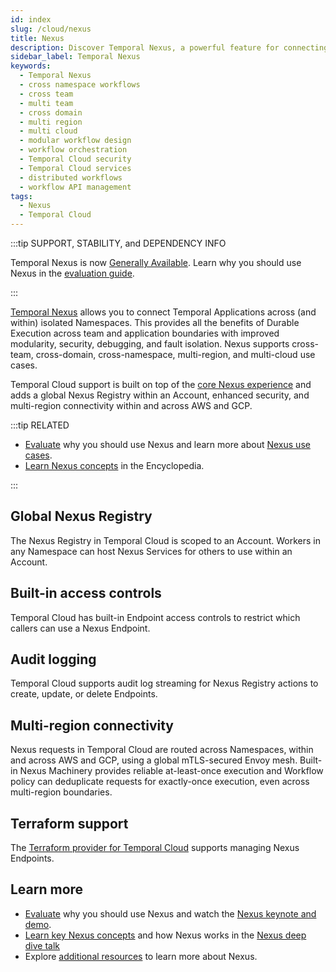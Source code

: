 ```yaml
---
id: index
slug: /cloud/nexus
title: Nexus
description: Discover Temporal Nexus, a powerful feature for connecting durable executions across team, namespace, region, and cloud boundaries. Nexus also enables each team to have their own namespace for improved security, troubleshooting, and blast radius isolation.
sidebar_label: Temporal Nexus
keywords:
  - Temporal Nexus
  - cross namespace workflows
  - cross team
  - multi team
  - cross domain
  - multi region
  - multi cloud
  - modular workflow design
  - workflow orchestration
  - Temporal Cloud security
  - Temporal Cloud services
  - distributed workflows
  - workflow API management
tags:
  - Nexus
  - Temporal Cloud
---
```



:::tip SUPPORT, STABILITY, and DEPENDENCY INFO

Temporal Nexus is now [Generally Available](/evaluate/development-production-features/release-stages#general-availability).
Learn why you should use Nexus in the [evaluation guide](/evaluate/nexus).

:::

[Temporal Nexus](/nexus) allows you to connect Temporal Applications across (and within) isolated Namespaces.
This provides all the benefits of Durable Execution across team and application boundaries with improved modularity, security, debugging, and fault isolation.
Nexus supports cross-team, cross-domain, cross-namespace, multi-region, and multi-cloud use cases.

<CaptionedImage
    src="/img/cloud/nexus/nexus-overview-short.png"
    title="Nexus Overview"
/>

Temporal Cloud support is built on top of the [core Nexus experience](/nexus) and adds a global Nexus Registry within an Account, enhanced security, and multi-region connectivity within and across AWS and GCP.

:::tip RELATED

- [Evaluate](/evaluate/nexus) why you should use Nexus and learn more about [Nexus use cases](/evaluate/nexus#use-cases).
- [Learn Nexus concepts](/nexus) in the Encyclopedia.

:::

## Global Nexus Registry

The Nexus Registry in Temporal Cloud is scoped to an Account.
Workers in any Namespace can host Nexus Services for others to use within an Account.

## Built-in access controls

Temporal Cloud has built-in Endpoint access controls to restrict which callers can use a Nexus Endpoint.

## Audit logging

Temporal Cloud supports audit log streaming for Nexus Registry actions to create, update, or delete Endpoints.

## Multi-region connectivity

Nexus requests in Temporal Cloud are routed across Namespaces, within and across AWS and GCP, using a global mTLS-secured Envoy mesh.
Built-in Nexus Machinery provides reliable at-least-once execution and Workflow policy can deduplicate requests for exactly-once execution, even across multi-region boundaries.

## Terraform support

The [Terraform provider for Temporal Cloud](/production-deployment/cloud/terraform-provider#manage-temporal-cloud-nexus-endpoints-with-terraform) supports managing Nexus Endpoints.

## Learn more

- [Evaluate](/evaluate/nexus) why you should use Nexus and watch the [Nexus keynote and demo](https://youtu.be/qqc2vsv1mrU?feature=shared&t=2082).
- [Learn key Nexus concepts](/nexus) and how Nexus works in the [Nexus deep dive talk](https://www.youtube.com/watch?v=izR9dQ_eIe4&t=934s)
- Explore [additional resources](/evaluate/nexus#learn-more) to learn more about Nexus.
